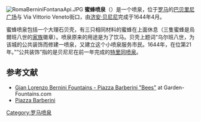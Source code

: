 [[File:RomaBerniniFontanaApi.JPG|thumb]]
'''蜜蜂喷泉'''（{{lang-it|Fontana delle Api}}）是一个喷泉，位于[[罗马|罗马]]的[[巴贝里尼广场|巴贝里尼广场]]与 Via Vittorio Veneto街口，由[[济安·贝尼尼|济安·贝尼尼]]完成于1644年4月。 

蜜蜂喷泉包括一个大理石贝壳，有三只相同材料的蜜蜂在上面休息（三隻蜜蜂是烏爾班八世的[[巴貝里尼家族|家族]]徽章）。喷泉原来的用途是为了饮马。贝壳上题词“乌尔班八世，为该城的公共装饰而修建一喷泉，又建立这个小喷泉服务市民。1644年，在位第21年。”“公共装饰”指的是贝尼尼在前一年完成的[[特里同喷泉|特里同喷泉]]。

==参考文献==
*[https://web.archive.org/web/20110711072400/http://www.garden-fountains.com/articles/bernini/bernini-fountains-page5.htm Gian Lorenzo Bernini Fountains - Piazza Barberini "Bees"] at Garden-Fountains.com
*[http://members.tripod.com/romeartlover/Vasi36.html Piazza Barberini] {{Wayback|url=http://members.tripod.com/romeartlover/Vasi36.html |date=20200219011547 }}

{{coord|41|54|15.5|N|12|29|19.4|E|source:dewiki_type:landmark_region:IT-RM_dim:1000|display=title}}
{{罗马地标}}

{{吉安·洛倫佐·貝尼尼}}
[[Category:罗马喷泉|Category:罗马喷泉]]